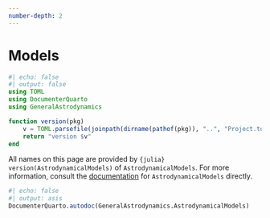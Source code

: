 ```yaml
---
number-depth: 2
---
```


# Models

```julia
#| echo: false
#| output: false
using TOML
using DocumenterQuarto
using GeneralAstrodynamics

function version(pkg)
    v = TOML.parsefile(joinpath(dirname(pathof(pkg)), "..", "Project.toml"))["version"]
    return "version $v"
end
```


::: {.callout-tip appearance="simple"}
All names on this page are provided by `{julia} version(AstrodynamicalModels)` of `AstrodynamicalModels`.
For more information, consult the [documentation](https://JuliaAstro.org/GeneralAstrodynamics/lib/AstrodynamicalModels) for `AstrodynamicalModels` directly.
:::

```julia
#| echo: false
#| output: asis
DocumenterQuarto.autodoc(GeneralAstrodynamics.AstrodynamicalModels)
```
